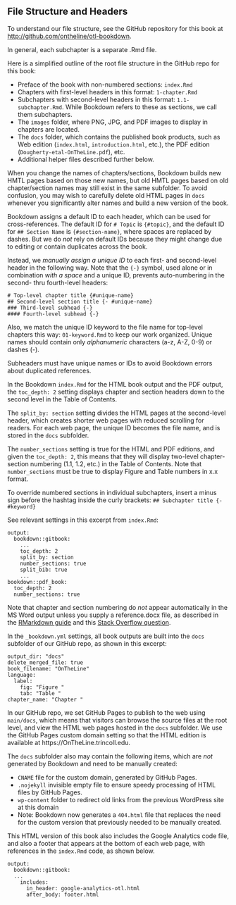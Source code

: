 ## File Structure and Headers {- #structure}
To understand our file structure, see the GitHub repository for this book at <http://github.com/ontheline/otl-bookdown>.

In general, each subchapter is a separate .Rmd file.

Here is a simplified outline of the root file structure in the GitHub repo for this book:

- Preface of the book with non-numbered sections: `index.Rmd`
- Chapters with first-level headers in this format: `1-chapter.Rmd`
- Subchapters with second-level headers in this format: `1.1-subchapter.Rmd`. While Bookdown refers to these as sections, we call them subchapters.
- The `images` folder, where PNG, JPG, and PDF images to display in chapters are located.
- The `docs` folder, which contains the published book products, such as Web edition (`index.html`, `introduction.html`, etc.), the PDF edition (`Dougherty-etal-OnTheLine.pdf`), etc.
- Additional helper files described further below.

When you change the names of chapters/sections, Bookdown builds new HMTL pages based on those new names, but old HMTL pages based on old chapter/section names may still exist in the same subfolder. To avoid confusion, you may wish to carefully delete old HTML pages in `docs` whenever you significantly alter names and build a new version of the book.

Bookdown assigns a default ID to each header, which can be used for cross-references. The default ID for `# Topic` is `{#topic}`, and the default ID for `## Section Name` is `{#section-name}`, where spaces are replaced by dashes. But we do *not* rely on default IDs because they might change due to editing or contain duplicates across the book.

Instead, we *manually assign a unique ID* to each first- and second-level header in the following way. Note that the `{-}` symbol, used alone or in combination *with a space* and a unique ID, prevents auto-numbering in the second- thru fourth-level headers:

```
# Top-level chapter title {#unique-name}
## Second-level section title {- #unique-name}
### Third-level subhead {-}
#### Fourth-level subhead {-}
```

Also, we match the unique ID keyword to the file name for top-level chapters this way: `01-keyword.Rmd` to keep our work organized. Unique names should contain only _alphanumeric_ characters (a-z, A-Z, 0-9) or dashes (-).

Subheaders must have unique names or IDs to avoid Bookdown errors about duplicated references.

In the Bookdown `index.Rmd` for the HTML book output and the PDF output, the `toc_depth: 2` setting displays chapter and section headers down to the second level in the Table of Contents.

The `split_by: section` setting divides the HTML pages at the second-level header, which creates shorter web pages with reduced scrolling for readers. For each web page, the unique ID becomes the file name, and is stored in the `docs` subfolder.

The `number_sections` setting is true for the HTML and PDF editions, and given the `toc_depth: 2`, this means that they will display two-level chapter-section numbering (1.1, 1.2, etc.) in the Table of Contents. Note that `number_sections` must be true to display Figure and Table numbers in x.x format.

To override numbered sections in individual subchapters, insert a minus sign before the hashtag inside the curly brackets: `## Subchapter title {- #keyword}`

See relevant settings in this excerpt from `index.Rmd`:

```
output:
  bookdown::gitbook:
    ...
    toc_depth: 2
    split_by: section
    number_sections: true
    split_bib: true
    ...
bookdown::pdf_book:
  toc_depth: 2
  number_sections: true
```

Note that chapter and section numbering do *not* appear automatically in the MS Word output unless you supply a reference.docx file, as described in the [RMarkdown guide](https://bookdown.org/yihui/rmarkdown/word-document.html) and this [Stack Overflow question](https://stackoverflow.com/questions/52924766/numbering-and-referring-sections-in-bookdown).

In the `_bookdown.yml` settings, all book outputs are built into the `docs` subfolder of our GitHub repo, as shown in this excerpt:

```
output_dir: "docs"
delete_merged_file: true
book_filename: "OnTheLine"
language:
  label:
    fig: "Figure "
    tab: "Table "
chapter_name: "Chapter "
```
In our GitHub repo, we set GitHub Pages to publish to the web using `main/docs`, which means that visitors can browse the source files at the root level, and view the HTML web pages hosted in the `docs` subfolder. We use the GitHub Pages custom domain setting so that the HTML edition is available at https://OnTheLine.trincoll.edu.

The `docs` subfolder also may contain the following items, which are *not* generated by Bookdown and need to be manually created:

- `CNAME` file for the custom domain, generated by GitHub Pages.
- `.nojekyll` invisible empty file to ensure speedy processing of HTML files by GitHub Pages.
- `wp-content` folder to redirect old links from the previous WordPress site at this domain
- Note: Bookdown now generates a `404.html` file that replaces the need for the custom version that previously needed to be manually created.

This HTML version of this book also includes the Google Analytics code file, and also a footer that appears at the bottom of each web page, with references in the `index.Rmd` code, as shown below.

```
output:
  bookdown::gitbook:
  ...
    includes:
      in_header: google-analytics-otl.html
      after_body: footer.html
```
